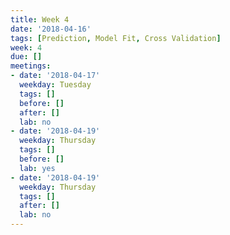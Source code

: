 ```yaml
---
title: Week 4
date: '2018-04-16'
tags: [Prediction, Model Fit, Cross Validation]
week: 4
due: []
meetings:
- date: '2018-04-17'
  weekday: Tuesday
  tags: []
  before: []
  after: []
  lab: no
- date: '2018-04-19'
  weekday: Thursday
  tags: []
  before: []
  lab: yes
- date: '2018-04-19'
  weekday: Thursday
  tags: []
  after: []
  lab: no
---
```

